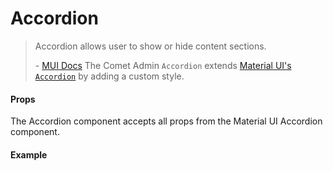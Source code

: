 

<Meta title="Docs/Components/Accordion" />

# Accordion

> Accordion allows user to show or hide content sections.
>
> \- [MUI Docs](https://mui.com/material-ui/react-accordion/)
The Comet Admin `Accordion` extends [Material UI's `Accordion`](https://mui.com/material-ui/react-accordion) by adding a custom style.

#### Props

The Accordion component accepts all props from the Material UI Accordion component.

#### Example

<Canvas>
    <Story id="stories-components-accordion--basicaccordion" />
</Canvas>